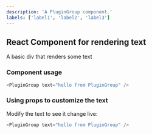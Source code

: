 ```yaml
---
description: 'A PluginGroup component.'
labels: ['label1', 'label2', 'label3']
---
```



## React Component for rendering text

A basic div that renders some text

### Component usage
```js
<PluginGroup text="hello from PluginGroup" />
```

### Using props to customize the text

Modify the text to see it change live:
```js live
<PluginGroup text="hello from PluginGroup" />
```
